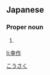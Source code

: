 ==Japanese==
{{ja-kanjitab|幸|作}}

===Proper noun===
{{ja-pos|proper|こうさく}}

# {{given name|male|lang=ja}}

[[Category:Japanese male given names|こうさく]]

[[li:幸作]]